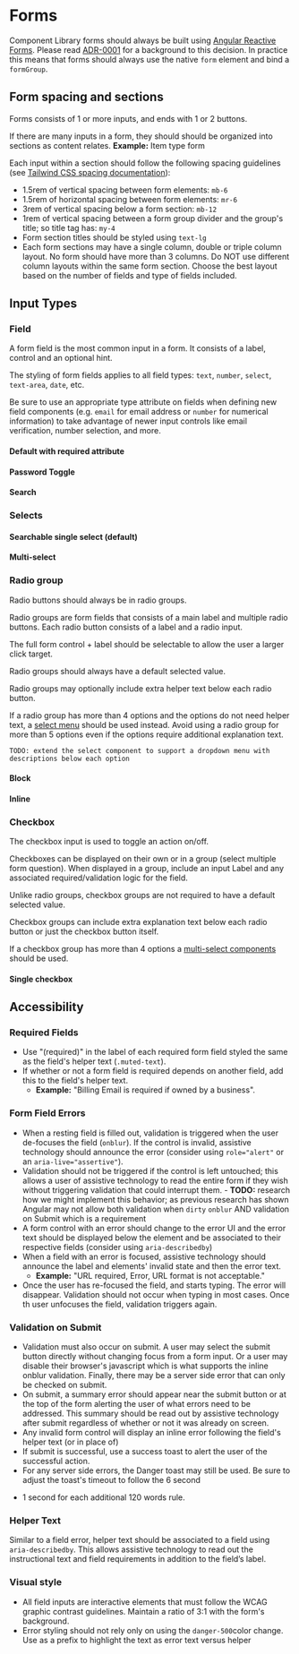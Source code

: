 
<Meta title="Component Library/Form" />

# Forms

Component Library forms should always be built using [Angular Reactive Forms][reactive]. Please read
[ADR-0001][adr-0001] for a background to this decision. In practice this means that forms should
always use the native `form` element and bind a `formGroup`.

<Story id="component-library-form--full-example" />

<Source id="component-library-form--full-example" />

## Form spacing and sections

Forms consists of 1 or more inputs, and ends with 1 or 2 buttons.

If there are many inputs in a form, they should should be organized into sections as content
relates. **Example:** Item type form

Each input within a section should follow the following spacing guidelines (see
[Tailwind CSS spacing documentation](https://tailwindcss.com/docs/customizing-spacing)):

- 1.5rem of vertical spacing between form elements: `mb-6`
- 1.5rem of horizontal spacing between form elements: `mr-6`
- 3rem of vertical spacing below a form section: `mb-12`
- 1rem of vertical spacing between a form group divider and the group's title; so title tag has:
  `my-4`
- Form section titles should be styled using `text-lg`
- Each form sections may have a single column, double or triple column layout. No form should have
  more than 3 columns. Do NOT use different column layouts within the same form section. Choose the
  best layout based on the number of fields and type of fields included.

## Input Types

### Field

A form field is the most common input in a form. It consists of a label, control and an optional
hint.

The styling of form fields applies to all field types: `text`, `number`, `select`, `text-area`,
`date`, etc.

Be sure to use an appropriate type attribute on fields when defining new field components (e.g.
`email` for email address or `number` for numerical information) to take advantage of newer input
controls like email verification, number selection, and more.

#### Default with required attribute

<Story id="component-library-form-field--default" />

#### Password Toggle

<Story id="component-library-form-password-toggle--default" />

#### Search

<Story id="component-library-form-search--default" />

### Selects

#### Searchable single select (default)

<Story id="component-library-form-select--default" />

#### Multi-select

<Story id="component-library-form-multi-select--members" />

### Radio group

Radio buttons should always be in radio groups.

Radio groups are form fields that consists of a main label and multiple radio buttons. Each radio
button consists of a label and a radio input.

The full form control + label should be selectable to allow the user a larger click target.

Radio groups should always have a default selected value.

Radio groups may optionally include extra helper text below each radio button.

If a radio group has more than 4 options and the options do not need helper text, a
[select menu](?path=/docs/component-library-form-multi-select--docs) should be used instead. Avoid
using a radio group for more than 5 options even if the options require additional explanation text.

`TODO: extend the select component to support a dropdown menu with descriptions below each option`

#### Block

<Story id="component-library-form-radio-button--block" />

#### Inline

<Story id="component-library-form-radio-button--inline" />

[reactive]: https://angular.io/guide/reactive-forms
[adr-0001]: https://contributing.bitwarden.com/architecture/adr/reactive-forms

### Checkbox

The checkbox input is used to toggle an action on/off.

Checkboxes can be displayed on their own or in a group (select multiple form question). When
displayed in a group, include an input Label and any associated required/validation logic for the
field.

Unlike radio groups, checkbox groups are not required to have a default selected value.

Checkbox groups can include extra explanation text below each radio button or just the checkbox
button itself.

If a checkbox group has more than 4 options a
[multi-select components](?path=/docs/component-library-form-multi-select--docs) should be used.

#### Single checkbox

<Story id="component-library-form-checkbox--default" />

## Accessibility

### Required Fields

- Use "(required)" in the label of each required form field styled the same as the field's helper
  text (`.muted-text`).
- If whether or not a form field is required depends on another field, add this to the field's
  helper text.
  - **Example:** "Billing Email is required if owned by a business".

### Form Field Errors

- When a resting field is filled out, validation is triggered when the user de-focuses the field
  (`onblur`). If the control is invalid, assistive technology should announce the error (consider
  using `role="alert"` or an `aria-live="assertive"`).
- Validation should not be triggered if the control is left untouched; this allows a user of
  assistive technology to read the entire form if they wish without triggering validation that could
  interrupt them. - **TODO:** research how we might implement this behavior; as previous research
  has shown Angular may not allow both validation when `dirty` `onblur` AND validation on Submit
  which is a requirement
- A form control with an error should change to the error UI and the error text should be displayed
  below the element and be associated to their respective fields (consider using `aria-describedby`)
- When a field with an error is focused, assistive technology should announce the label and
  elements' invalid state and then the error text.
  - **Example:** "URL required, Error, URL format is not acceptable."
- Once the user has re-focused the field, and starts typing. The error will disappear. Validation
  should not occur when typing in most cases. Once th user unfocuses the field, validation triggers
  again.

### Validation on Submit

- Validation must also occur on submit. A user may select the submit button directly without
  changing focus from a form input. Or a user may disable their browser's javascript which is what
  supports the inline onblur validation. Finally, there may be a server side error that can only be
  checked on submit.
- On submit, a summary error should appear near the submit button or at the top of the form alerting
  the user of what errors need to be addressed. This summary should be read out by assistive
  technology after submit regardless of whether or not it was already on screen.
- Any invalid form control will display an inline error following the field's helper text (or in
  place of)
- If submit is successful, use a success toast to alert the user of the successful action.
- For any server side errors, the Danger toast may still be used. Be sure to adjust the toast's
  timeout to follow the 6 second

* 1 second for each additional 120 words rule.

### Helper Text

Similar to a field error, helper text should be associated to a field using `aria-describedby`. This
allows assistive technology to read out the instructional text and field requirements in addition to
the field’s label.

### Visual style

- All field inputs are interactive elements that must follow the WCAG graphic contrast guidelines.
  Maintain a ratio of 3:1 with the form's background.
- Error styling should not rely only on using the `danger-500`color change. Use
  <i class="bwi bwi-error"></i> as a prefix to highlight the text as error text versus helper
